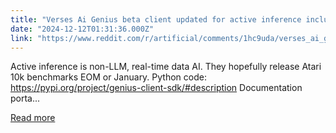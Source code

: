 ```yaml
---
title: "Verses Ai Genius beta client updated for active inference includes a bunch of detailed documentation"
date: "2024-12-12T01:31:36.000Z"
link: "https://www.reddit.com/r/artificial/comments/1hc9uda/verses_ai_genius_beta_client_updated_for_active/"
---
```


Active inference is non-LLM, real-time data AI. They hopefully release Atari 10k benchmarks EOM or January. 
 Python code:
 https://pypi.org/project/genius-client-sdk/#description
 Documentation porta...

[Read more](https://www.reddit.com/r/artificial/comments/1hc9uda/verses_ai_genius_beta_client_updated_for_active/)
